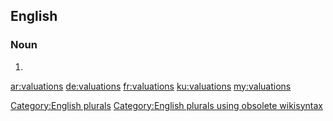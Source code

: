 ==English==

===Noun===
{{head|en}}

# {{plural of|valuation}}

[[Category:English plurals]][[Category:English plurals using obsolete wikisyntax]]

[[ar:valuations]]
[[de:valuations]]
[[fr:valuations]]
[[ku:valuations]]
[[my:valuations]]